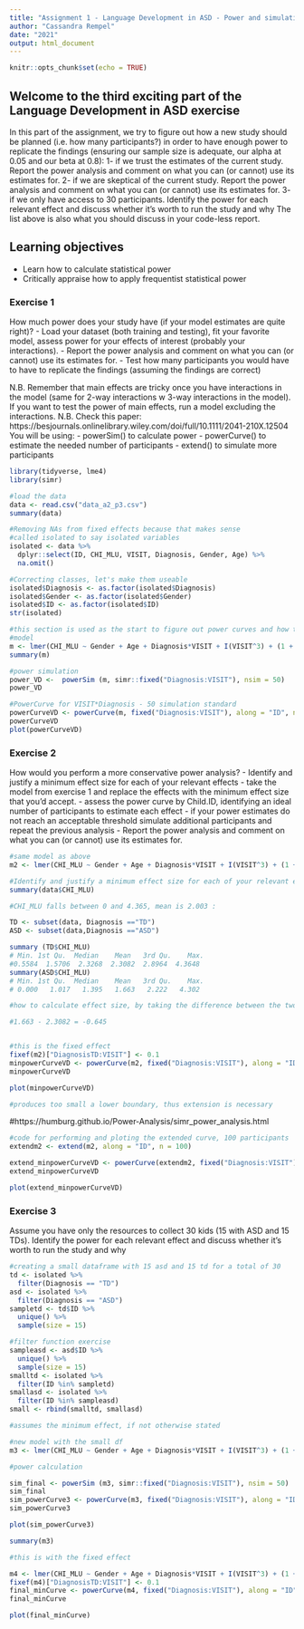 ---
title: "Assignment 1 - Language Development in ASD - Power and simulations"
author: "Cassandra Rempel"
date: "2021"
output: html_document
---

```{r setup, include=FALSE}
knitr::opts_chunk$set(echo = TRUE)
```

## Welcome to the third exciting part of the Language Development in ASD exercise

In this part of the assignment, we try to figure out how a new study should be planned (i.e. how many participants?) in order to have enough power to replicate the findings (ensuring our sample size is adequate, our alpha at 0.05 and our beta at 0.8):
1- if we trust the estimates of the current study. Report the power analysis and comment on what you can (or cannot) use its estimates for.
2- if we are skeptical of the current study. Report the power analysis and comment on what you can (or cannot) use its estimates for.
3- if we only have access to 30 participants. Identify the power for each relevant effect and discuss whether it's worth to run the study and why
The list above is also what you should discuss in your code-less report.


## Learning objectives

- Learn how to calculate statistical power
- Critically appraise how to apply frequentist statistical power

### Exercise 1

How much power does your study have (if your model estimates are quite right)?
- Load your dataset (both training and testing), fit your favorite model, assess power for your effects of interest (probably your interactions).
- Report the power analysis and comment on what you can (or cannot) use its estimates for.
- Test how many participants you would have to have to replicate the findings (assuming the findings are correct)

N.B. Remember that main effects are tricky once you have interactions in the model (same for 2-way interactions w 3-way interactions in the model). If you want to test the power of main effects, run a model excluding the interactions.
N.B. Check this paper: https://besjournals.onlinelibrary.wiley.com/doi/full/10.1111/2041-210X.12504
You will be using:
- powerSim() to calculate power
- powerCurve() to estimate the needed number of participants
- extend() to simulate more participants

```{r}
library(tidyverse, lme4)
library(simr)

#load the data
data <- read.csv("data_a2_p3.csv")
summary(data)

#Removing NAs from fixed effects because that makes sense
#called isolated to say isolated variables
isolated <- data %>% 
  dplyr::select(ID, CHI_MLU, VISIT, Diagnosis, Gender, Age) %>%  
  na.omit()

#Correcting classes, let's make them useable 
isolated$Diagnosis <- as.factor(isolated$Diagnosis)
isolated$Gender <- as.factor(isolated$Gender)
isolated$ID <- as.factor(isolated$ID)
str(isolated)
```


```{r}

#this section is used as the start to figure out power curves and how to utilize them effectively. This is the start point.
#model
m <- lmer(CHI_MLU ~ Gender + Age + Diagnosis*VISIT + I(VISIT^3) + (1 + VISIT | ID), isolated, REML = F)
summary(m)

#power simulation
power_VD <-  powerSim (m, simr::fixed("Diagnosis:VISIT"), nsim = 50)
power_VD

#PowerCurve for VISIT*Diagnosis - 50 simulation standard
powerCurveVD <- powerCurve(m, fixed("Diagnosis:VISIT"), along = "ID", nsim = 50)
powerCurveVD
plot(powerCurveVD)

```


### Exercise 2

How would you perform a more conservative power analysis?
- Identify and justify a minimum effect size for each of your relevant effects
- take the model from exercise 1 and replace the effects with the minimum effect size that you'd accept.
- assess the power curve by Child.ID, identifying an ideal number of participants to estimate each effect
- if your power estimates do not reach an acceptable threshold simulate additional participants and repeat the previous analysis
- Report the power analysis and comment on what you can (or cannot) use its estimates for.

```{r}
#same model as above
m2 <- lmer(CHI_MLU ~ Gender + Age + Diagnosis*VISIT + I(VISIT^3) + (1 + VISIT | ID), isolated, REML = F)

#Identify and justify a minimum effect size for each of your relevant effects
summary(data$CHI_MLU)

#CHI_MLU falls between 0 and 4.365, mean is 2.003 :

TD <- subset(data, Diagnosis =="TD")
ASD <- subset(data,Diagnosis =="ASD")

summary (TD$CHI_MLU) 
# Min. 1st Qu.  Median    Mean   3rd Qu.    Max.   
#0.5584  1.5706  2.3268  2.3082  2.8964  4.3648 
summary(ASD$CHI_MLU)
# Min. 1st Qu.  Median    Mean   3rd Qu.    Max. 
# 0.000   1.017   1.395   1.663   2.222   4.302

#how to calculate effect size, by taking the difference between the two groups (e.g., the mean of treatment group minus the mean of the control group) and dividing it by the standard deviation of one of the groups.

#1.663 - 2.3082 = -0.645 


#this is the fixed effect
fixef(m2)["DiagnosisTD:VISIT"] <- 0.1
minpowerCurveVD <- powerCurve(m2, fixed("Diagnosis:VISIT"), along = "ID", nsim = 50)
minpowerCurveVD

plot(minpowerCurveVD)

#produces too small a lower boundary, thus extension is necessary
```
#https://humburg.github.io/Power-Analysis/simr_power_analysis.html 

```{r}
#code for performing and ploting the extended curve, 100 participants
extendm2 <- extend(m2, along = "ID", n = 100)

extend_minpowerCurveVD <- powerCurve(extendm2, fixed("Diagnosis:VISIT"), along = "ID", nsim = 100)
extend_minpowerCurveVD

plot(extend_minpowerCurveVD)

```


### Exercise 3

Assume you have only the resources to collect 30 kids (15 with ASD and 15 TDs). Identify the power for each relevant effect and discuss whether it's worth to run the study and why

```{r}
#creating a small dataframe with 15 asd and 15 td for a total of 30
td <- isolated %>% 
  filter(Diagnosis == "TD")
asd <- isolated %>% 
  filter(Diagnosis == "ASD")
sampletd <- td$ID %>% 
  unique() %>% 
  sample(size = 15)
```


```{r}
#filter function exercise
sampleasd <- asd$ID %>% 
  unique() %>% 
  sample(size = 15)
smalltd <- isolated %>% 
  filter(ID %in% sampletd) 
smallasd <- isolated %>% 
  filter(ID %in% sampleasd)
small <- rbind(smalltd, smallasd)

#assumes the minimum effect, if not otherwise stated

#new model with the small df
m3 <- lmer(CHI_MLU ~ Gender + Age + Diagnosis*VISIT + I(VISIT^3) + (1 + VISIT | ID), small, REML = F)

#power calculation

sim_final <- powerSim (m3, simr::fixed("Diagnosis:VISIT"), nsim = 50)
sim_final
sim_powerCurve3 <- powerCurve(m3, fixed("Diagnosis:VISIT"), along = "ID", nsim = 50)
sim_powerCurve3

plot(sim_powerCurve3)

summary(m3)

#this is with the fixed effect

m4 <- lmer(CHI_MLU ~ Gender + Age + Diagnosis*VISIT + I(VISIT^3) + (1 + VISIT | ID), small, REML = F)
fixef(m4)["DiagnosisTD:VISIT"] <- 0.1
final_minCurve <- powerCurve(m4, fixed("Diagnosis:VISIT"), along = "ID", nsim = 50)
final_minCurve

plot(final_minCurve)
```
